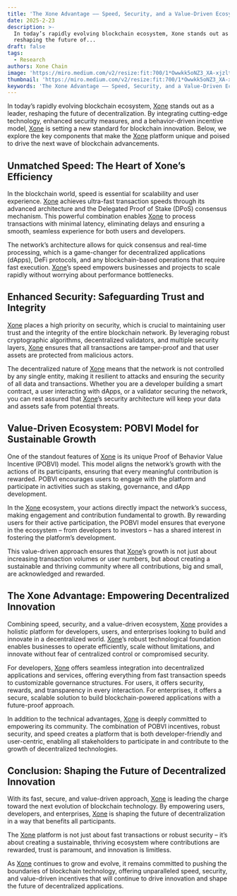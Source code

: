 ```yaml
---
title: 'The Xone Advantage —— Speed, Security, and a Value-Driven Ecosystem'
date: 2025-2-23
description: >-
  In today’s rapidly evolving blockchain ecosystem, Xone stands out as a leader,
  reshaping the future of...
draft: false
tags:
  - Research
authors: Xone Chain
image: 'https://miro.medium.com/v2/resize:fit:700/1*Owwkk5oNZ3_XA-xjzltBfw@2x.jpeg'
thumbnail: 'https://miro.medium.com/v2/resize:fit:700/1*Owwkk5oNZ3_XA-xjzltBfw@2x.jpeg'
keywords: 'The Xone Advantage —— Speed, Security, and a Value-Driven Ecosystem'
---
```


In today’s rapidly evolving blockchain ecosystem, [Xone](https://xone.org/) stands out as a leader, reshaping the future of decentralization. By integrating cutting-edge technology, enhanced security measures, and a behavior-driven incentive model, [Xone](https://xone.org/) is setting a new standard for blockchain innovation. Below, we explore the key components that make the [Xone](https://xone.org/) platform unique and poised to drive the next wave of blockchain advancements.

## Unmatched Speed: The Heart of Xone’s Efficiency

In the blockchain world, speed is essential for scalability and user experience. [Xone](https://xone.org/) achieves ultra-fast transaction speeds through its advanced architecture and the Delegated Proof of Stake (DPoS) consensus mechanism. This powerful combination enables [Xone](https://xone.org/) to process transactions with minimal latency, eliminating delays and ensuring a smooth, seamless experience for both users and developers.

The network’s architecture allows for quick consensus and real-time processing, which is a game-changer for decentralized applications (dApps), DeFi protocols, and any blockchain-based operations that require fast execution. [Xone](https://xone.org/)’s speed empowers businesses and projects to scale rapidly without worrying about performance bottlenecks.

## Enhanced Security: Safeguarding Trust and Integrity

[Xone](https://xone.org/) places a high priority on security, which is crucial to maintaining user trust and the integrity of the entire blockchain network. By leveraging robust cryptographic algorithms, decentralized validators, and multiple security layers, [Xone](https://xone.org/) ensures that all transactions are tamper-proof and that user assets are protected from malicious actors.

The decentralized nature of [Xone](https://xone.org/) means that the network is not controlled by any single entity, making it resilient to attacks and ensuring the security of all data and transactions. Whether you are a developer building a smart contract, a user interacting with dApps, or a validator securing the network, you can rest assured that [Xone](https://xone.org/)’s security architecture will keep your data and assets safe from potential threats.

## Value-Driven Ecosystem: POBVI Model for Sustainable Growth

One of the standout features of [Xone](https://xone.org/) is its unique Proof of Behavior Value Incentive (POBVI) model. This model aligns the network’s growth with the actions of its participants, ensuring that every meaningful contribution is rewarded. POBVI encourages users to engage with the platform and participate in activities such as staking, governance, and dApp development.

In the [Xone](https://xone.org/) ecosystem, your actions directly impact the network’s success, making engagement and contribution fundamental to growth. By rewarding users for their active participation, the POBVI model ensures that everyone in the ecosystem – from developers to investors – has a shared interest in fostering the platform’s development.

This value-driven approach ensures that [Xone](https://xone.org/)’s growth is not just about increasing transaction volumes or user numbers, but about creating a sustainable and thriving community where all contributions, big and small, are acknowledged and rewarded.

## The Xone Advantage: Empowering Decentralized Innovation

Combining speed, security, and a value-driven ecosystem, [Xone](https://xone.org/) provides a holistic platform for developers, users, and enterprises looking to build and innovate in a decentralized world. [Xone](https://xone.org/)’s robust technological foundation enables businesses to operate efficiently, scale without limitations, and innovate without fear of centralized control or compromised security.

For developers, [Xone](https://xone.org/) offers seamless integration into decentralized applications and services, offering everything from fast transaction speeds to customizable governance structures. For users, it offers security, rewards, and transparency in every interaction. For enterprises, it offers a secure, scalable solution to build blockchain-powered applications with a future-proof approach.

In addition to the technical advantages, [Xone](https://xone.org/) is deeply committed to empowering its community. The combination of POBVI incentives, robust security, and speed creates a platform that is both developer-friendly and user-centric, enabling all stakeholders to participate in and contribute to the growth of decentralized technologies.

## Conclusion: Shaping the Future of Decentralized Innovation

With its fast, secure, and value-driven approach, [Xone](https://xone.org/) is leading the charge toward the next evolution of blockchain technology. By empowering users, developers, and enterprises, [Xone](https://xone.org/) is shaping the future of decentralization in a way that benefits all participants.

The [Xone](https://xone.org/) platform is not just about fast transactions or robust security – it’s about creating a sustainable, thriving ecosystem where contributions are rewarded, trust is paramount, and innovation is limitless.

As [Xone](https://xone.org/) continues to grow and evolve, it remains committed to pushing the boundaries of blockchain technology, offering unparalleled speed, security, and value-driven incentives that will continue to drive innovation and shape the future of decentralized applications.
